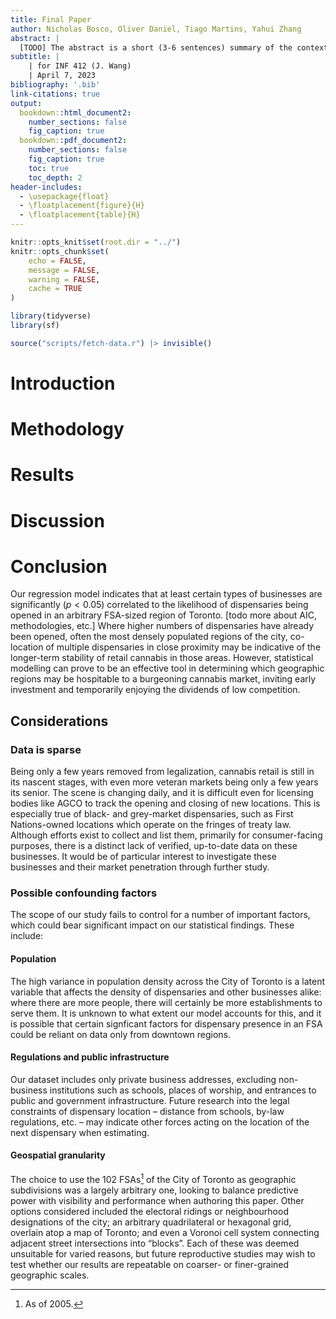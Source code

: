 ```yaml
---
title: Final Paper
author: Nicholas Bosco, Oliver Daniel, Tiago Martins, Yahui Zhang
abstract: |
  [TODO] The abstract is a short (3-6 sentences) summary of the context, data, motivation, analysis, main results, and conclusion. It should present the main takeaways from your analysis.
subtitle: |
    | for INF 412 (J. Wang)
    | April 7, 2023
bibliography: '.bib'
link-citations: true
output:
  bookdown::html_document2:
    number_sections: false
    fig_caption: true
  bookdown::pdf_document2:
    number_sections: false
    fig_caption: true
    toc: true
    toc_depth: 2
header-includes:
  - \usepackage{float}
  - \floatplacement{figure}{H}
  - \floatplacement{table}{H}
---
```


\tableofcontents
```r
knitr::opts_knit$set(root.dir = "../")
knitr::opts_chunk$set(
    echo = FALSE,
    message = FALSE,
    warning = FALSE,
    cache = TRUE
)
```

```r
library(tidyverse)
library(sf)
```

```r
source("scripts/fetch-data.r") |> invisible()
```

# Introduction

# Methodology

# Results

# Discussion

# Conclusion
Our regression model indicates that at least certain types of businesses are significantly ($p < 0.05$) correlated to the likelihood of dispensaries being opened in an arbitrary FSA-sized region of Toronto. [todo more about AIC, methodologies, etc.] Where higher numbers of dispensaries have already been opened, often the most densely populated regions of the city, co-location of multiple dispensaries in close proximity may be indicative of the longer-term stability of retail cannabis in those areas. However, statistical modelling can prove to be an effective tool in determining which geographic regions may be hospitable to a burgeoning cannabis market, inviting early investment and temporarily enjoying the dividends of low competition.

## Considerations
### Data is sparse
Being only a few years removed from legalization, cannabis retail is still in its nascent stages, with even more veteran markets being only a few years its senior. The scene is changing daily, and it is difficult even for licensing bodies like AGCO to track the opening and closing of new locations. This is especially true of black- and grey-market dispensaries, such as First Nations-owned locations which operate on the fringes of treaty law. Although efforts exist to collect and list them, primarily for consumer-facing purposes, there is a distinct lack of verified, up-to-date data on these businesses. It would be of particular interest to investigate these businesses and their market penetration through further study.

### Possible confounding factors
The scope of our study fails to control for a number of important factors, which could bear significant impact on our statistical findings. These include:

#### Population
The high variance in population density across the City of Toronto is a latent variable that affects the density of dispensaries and other businesses alike: where there are more people, there will certainly be more establishments to serve them. It is unknown to what extent our model accounts for this, and it is possible that certain signficant factors for dispensary presence in an FSA could be reliant on data only from downtown regions.

#### Regulations and public infrastructure
Our dataset includes only private business addresses, excluding non-business institutions such as schools, places of worship, and entrances to public and government infrastructure. Future research into the legal constraints of dispensary location – distance from schools, by-law regulations, etc. – may indicate other forces acting on the location of the next dispensary when estimating.

#### Geospatial granularity
The choice to use the 102 FSAs^[As of 2005.] of the City of Toronto as geographic subdivisions was a largely arbitrary one, looking to balance predictive power with visibility and performance when authoring this paper. Other options considered included the electoral ridings or neighbourhood designations of the city; an arbitrary quadrilateral or hexagonal grid, overlain atop a map of Toronto; and even a Voronoi cell system connecting adjacent street intersections into "blocks". Each of these was deemed unsuitable for varied reasons, but future reproductive studies may wish to test whether our results are repeatable on coarser- or finer-grained geographic scales.